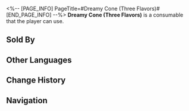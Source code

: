 <%-- [PAGE_INFO]
PageTitle=#Dreamy Cone (Three Flavors)#
[END_PAGE_INFO] --%>
{{Consumable Infobox
|id          = 408801
|image       = Item Dreamy Cone (Three Flavors).png{{subst:void|<!--$UPLOAD:<<SpriteOutput/ItemFigures/408801.png>-<Item Dreamy Cone (Three Flavors).png>-<Consumable Icons>>-->}}
|type        = Attack Consumables
|rarity      = 4
|effect      = Upon use, increases all allies' ATK by 60% for the next battle. There is a small chance to select the wrong target when using abilities against enemy targets.
|description = What does the taste of a sweet dream resemble? This question lacks a definitive answer. Hence, Dreamy Cones were introduced with an initial offering of over twenty distinct flavors. However, as time passed, only three prominent flavors endured, each representing a popular scenario found in dreams.
|effectType  = 
|effectType2 = 
|effectType3 = 
|recipe      = 
|source1     = [[Ice Cream Trolley]]
|source2     = 
|source3     = 
}}
{{Description|''"So, the three most popular scenarios are... memory loss, car crash, and terminal illness?"''}}
'''Dreamy Cone (Three Flavors)''' is a consumable that the player can use.

==Sold By==
{{Shop Availability}}

==Other Languages==
{{Other Languages
|en   = Dreamy Cone (Three Flavors)
|zhs  = 美梦脆筒（三种口味）
|zht  = 美夢甜筒（三種口味）
|ja   = ドリームアイス（トリプル）
|ko   = 좋은꿈 콘 아이스크림(세 가지 맛)
|es   = Cono Dulces Sueños (tres sabores)
|fr   = Cône des rêves (trois parfums)
|ru   = Грёзный рожок (три вкуса)
|th   = Dreamy Cone (Three Flavors)
|vi   = Kem Ốc Quế Mộng Mơ (Ba Mùi)
|de   = Traumwaffeltüte (drei Geschmacksrichtungen)
|id   = Dreamy Cone (Three Flavors)
|pt   = Casquinha Sonhadora (Três Sabores)
}}

==Change History==
{{Change History|2.0}}

==Navigation==
{{Consumable Navbox}}